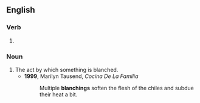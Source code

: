 ==English==

===Verb===
{{head|en|verb form}}

# {{present participle of|en|blanch|nocat=1}}

===Noun===
{{en-noun}}

# The act by which something is blanched.
#* '''1999''', Marilyn Tausend, ''Cocina De La Familia''
#*: Multiple '''blanchings''' soften the flesh of the chiles and subdue their heat a bit.